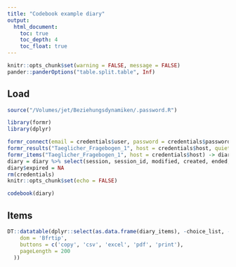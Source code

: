 ```yaml
---
title: "Codebook example diary"
output:
  html_document:
    toc: true
    toc_depth: 4
    toc_float: true
---
```


```r
knitr::opts_chunk$set(warning = FALSE, message = FALSE)
pander::panderOptions("table.split.table", Inf)
```


## Load
```r
source("/Volumes/jet/Beziehungsdynamiken/.password.R")
```
```r
library(formr)
library(dplyr)
```
```r
formr_connect(email = credentials$user, password = credentials$password, host = credentials$host)
formr_results("Taeglicher_Fragebogen_1", host = credentials$host, quiet = T) -> diary
formr_items("Taeglicher_Fragebogen_1", host = credentials$host) -> diary_items
diary = diary %>% select(session, session_id, modified, created, ended, menstruation_1, menstruation_2, menstruation_3, desirability_partner, NARQ_admiration_1, NARQ_admiration_2, NARQ_admiration_3, NARQ_rivalry_1, NARQ_rivalry_2, NARQ_rivalry_3, NARQ_admiration, NARQ_rivalry)
diary$expired = NA
rm(credentials)
knitr::opts_chunk$set(echo = FALSE)
```

```r
codebook(diary)
```


## Items
```r
DT::datatable(dplyr::select(as.data.frame(diary_items), -choice_list, -id, -study_id, -index), rownames = FALSE, filter = "top", extensions = 'Buttons', options = list(
    dom = 'Bfrtip',
    buttons = c('copy', 'csv', 'excel', 'pdf', 'print'),
    pageLength = 200
  )) 
```

